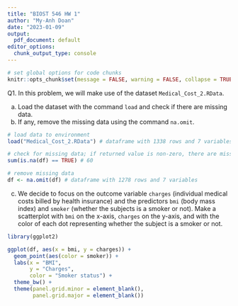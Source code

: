 ```yaml
---
title: "BIOST 546 HW 1"
author: "My-Anh Doan"
date: "2023-01-09"
output:
  pdf_document: default
editor_options:
  chunk_output_type: console
---
```


```r
# set global options for code chunks
knitr::opts_chunk$set(message = FALSE, warning = FALSE, collapse = TRUE)
```

Q1. In this problem, we will make use of the dataset `Medical_Cost_2.RData`.

(a) Load the dataset with the command `load` and check if there are missing data.  
(b) If any, remove the missing data using the command `na.omit`.
```r
# load data to environment
load("Medical_Cost_2.RData") # dataframe with 1338 rows and 7 variables

# check for missing data; if returned value is non-zero, there are missing data
sum(is.na(df) == TRUE) # 60

# remove missing data
df <- na.omit(df) # dataframe with 1278 rows and 7 variables
```

(c) We decide to focus on the outcome variable `charges` (individual medical costs billed by health insurance) and the predictors `bmi` (body mass index) and `smoker` (whether the subjects is a smoker or not). Make a scatterplot with `bmi` on the x-axis, `charges` on the y-axis, and with the color of each dot representing whether the subject is a smoker or not.
```r
library(ggplot2)

ggplot(df, aes(x = bmi, y = charges)) +
  geom_point(aes(color = smoker)) +
  labs(x = "BMI",
       y = "Charges",
       color = "Smoker status") +
  theme_bw() +
  theme(panel.grid.minor = element_blank(),
        panel.grid.major = element_blank())

```

